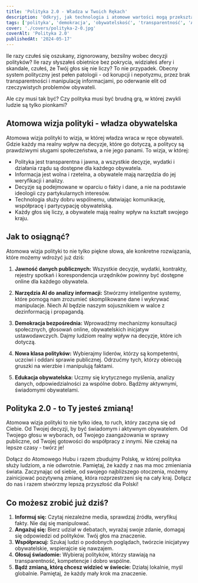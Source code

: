 ```yaml
---
title: 'Polityka 2.0 - Władza w Twoich Rękach'
description: 'Odkryj, jak technologia i atomowe wartości mogą przekształcić politykę, dając Ci realny wpływ na decyzje i tworząc bardziej transparentny, sprawiedliwy i skuteczny system.'
tags: ['polityka', 'demokracja', 'obywatelskość', 'transparentność', 'AI']
cover: './covers/polityka-2-0.jpg'
coverAlt: 'Polityka 2.0'
publishedAt: '2024-05-17'
---
```


Ile razy czułeś się oszukany, zignorowany, bezsilny wobec decyzji polityków? Ile razy słyszałeś obietnice bez pokrycia, widziałeś afery i skandale, czułeś, że Twój głos się nie liczy? To nie przypadek. Obecny system polityczny jest pełen patologii - od korupcji i nepotyzmu, przez brak transparentności i manipulację informacjami, po oderwanie elit od rzeczywistych problemów obywateli.

Ale czy musi tak być? Czy polityka musi być brudną grą, w której zwykli ludzie są tylko pionkami?

## Atomowa wizja polityki - władza obywatelska

Atomowa wizja polityki to wizja, w której władza wraca w ręce obywateli. Gdzie każdy ma realny wpływ na decyzje, które go dotyczą, a politycy są prawdziwymi sługami społeczeństwa, a nie jego panami. To wizja, w której:

- Polityka jest transparentna i jawna, a wszystkie decyzje, wydatki i działania rządu są dostępne dla każdego obywatela.
- Informacja jest wolna i rzetelna, a obywatele mają narzędzia do jej weryfikacji i analizy.
- Decyzje są podejmowane w oparciu o fakty i dane, a nie na podstawie ideologii czy partykularnych interesów.
- Technologia służy dobru wspólnemu, ułatwiając komunikację, współpracę i partycypację obywatelską.
- Każdy głos się liczy, a obywatele mają realny wpływ na kształt swojego kraju.

## Jak to osiągnąć?

Atomowa wizja polityki to nie tylko piękne słowa, ale konkretne rozwiązania, które możemy wdrożyć już dziś:

1. **Jawność danych publicznych:** Wszystkie decyzje, wydatki, kontrakty, rejestry spotkań i korespondencja urzędników powinny być dostępne online dla każdego obywatela.

2. **Narzędzia AI do analizy informacji:** Stwórzmy inteligentne systemy, które pomogą nam zrozumieć skomplikowane dane i wykrywać manipulacje. Niech AI będzie naszym sojusznikiem w walce z dezinformacją i propagandą.

3. **Demokracja bezpośrednia:** Wprowadźmy mechanizmy konsultacji społecznych, głosowań online, obywatelskich inicjatyw ustawodawczych. Dajmy ludziom realny wpływ na decyzje, które ich dotyczą.

4. **Nowa klasa polityków:** Wybierajmy liderów, którzy są kompetentni, uczciwi i oddani sprawie publicznej. Odrzućmy tych, którzy obiecują gruszki na wierzbie i manipulują faktami.

5. **Edukacja obywatelska:** Uczmy się krytycznego myślenia, analizy danych, odpowiedzialności za wspólne dobro. Bądźmy aktywnymi, świadomymi obywatelami.

## Polityka 2.0 - to Ty jesteś zmianą!

Atomowa wizja polityki to nie tylko idea, to ruch, który zaczyna się od Ciebie. Od Twojej decyzji, by być świadomym i aktywnym obywatelem. Od Twojego głosu w wyborach, od Twojego zaangażowania w sprawy publiczne, od Twojej gotowości do współpracy z innymi. Nie czekaj na lepsze czasy - twórz je!

Dołącz do Atomowego Hubu i razem zbudujmy Polskę, w której polityka służy ludziom, a nie odwrotnie. Pamiętaj, że każdy z nas ma moc zmieniania świata. Zaczynając od siebie, od swojego najbliższego otoczenia, możemy zainicjować pozytywną zmianę, która rozprzestrzeni się na cały kraj. Dołącz do nas i razem stwórzmy lepszą przyszłość dla Polski!

## Co możesz zrobić już dziś?

1. **Informuj się:** Czytaj niezależne media, sprawdzaj źródła, weryfikuj fakty. Nie daj się manipulować.
2. **Angażuj się:** Bierz udział w debatach, wyrażaj swoje zdanie, domagaj się odpowiedzi od polityków. Twój głos ma znaczenie.
3. **Współpracuj:** Szukaj ludzi o podobnych poglądach, twórzcie inicjatywy obywatelskie, wspierajcie się nawzajem.
4. **Głosuj świadomie:** Wybieraj polityków, którzy stawiają na transparentność, kompetencje i dobro wspólne.
5. **Bądź zmianą, którą chcesz widzieć w świecie:** Działaj lokalnie, myśl globalnie. Pamiętaj, że każdy mały krok ma znaczenie.
